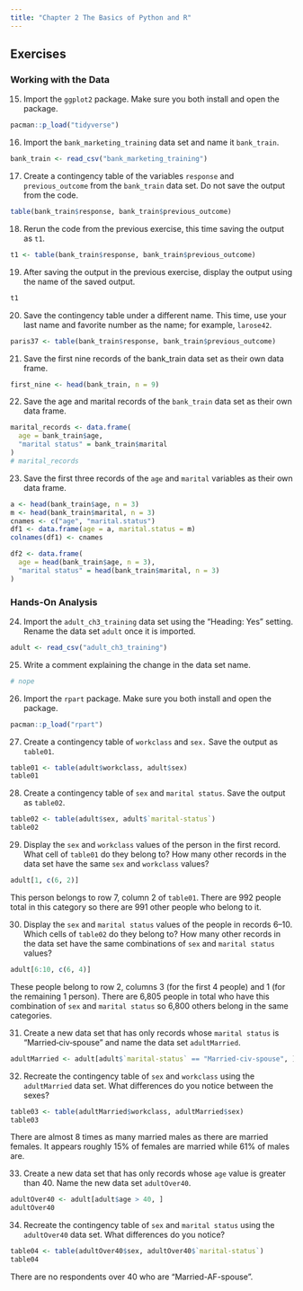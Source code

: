 ---
title: "Chapter 2 The Basics of Python and R"
---

## Exercises

### Working with the Data

15. Import the `ggplot2` package. Make sure you both install and open the package.

```{r}
pacman::p_load("tidyverse")
```

16. Import the `bank_marketing_training` data set and name it `bank_train`.

```{r}
bank_train <- read_csv("bank_marketing_training")
```

17. Create a contingency table of the variables `response` and `previous_outcome` from the `bank_train` data set. Do not save the output from the code.

```{r}
table(bank_train$response, bank_train$previous_outcome)
```

18. Rerun the code from the previous exercise, this time saving the output as `t1`.

```{r}
t1 <- table(bank_train$response, bank_train$previous_outcome)
```

19. After saving the output in the previous exercise, display the output using the name of the saved output.

```{r}
t1
```

20. Save the contingency table under a different name. This time, use your last name and favorite number as the name; for example, `larose42`.

```{r}
paris37 <- table(bank_train$response, bank_train$previous_outcome)
```

21. Save the first nine records of the bank_train data set as their own data frame.

```{r}
first_nine <- head(bank_train, n = 9)
```

22. Save the age and marital records of the `bank_train` data set as their own data frame.

```{r}
marital_records <- data.frame(
  age = bank_train$age,
  "marital status" = bank_train$marital
)
# marital_records
```

23. Save the first three records of the `age` and `marital` variables as their own data frame.

```{r}
a <- head(bank_train$age, n = 3)
m <- head(bank_train$marital, n = 3)
cnames <- c("age", "marital.status")
df1 <- data.frame(age = a, marital.status = m)
colnames(df1) <- cnames

df2 <- data.frame(
  age = head(bank_train$age, n = 3),
  "marital status" = head(bank_train$marital, n = 3)
)
```

### Hands-On Analysis

24. Import the `adult_ch3_training` data set using the “Heading: Yes” setting. Rename the data set `adult` once it is imported.

```{r}
adult <- read_csv("adult_ch3_training")
```

25. Write a comment explaining the change in the data set name.

```{r}
# nope
```

26. Import the `rpart` package. Make sure you both install and open the package.

```{r}
pacman::p_load("rpart")
```

27. Create a contingency table of `workclass` and `sex.` Save the output as `table01`.

```{r}
table01 <- table(adult$workclass, adult$sex)
table01
```

28. Create a contingency table of `sex` and `marital status`. Save the output as `table02`.

```{r}
table02 <- table(adult$sex, adult$`marital-status`)
table02
```

29. Display the `sex` and `workclass` values of the person in the first record. What cell of `table01` do they belong to? How many other records in the data set have the same `sex` and `workclass` values?

```{r}
adult[1, c(6, 2)]
```
This person belongs to row 7, column 2 of `table01`. There are 992 people total in this category so there are 991 other people who belong to it.

30. Display the `sex` and `marital status` values of the people in records 6–10. Which cells of `table02` do they belong to? How many other records in the data set have the same combinations of `sex` and `marital status` values?

```{r}
adult[6:10, c(6, 4)]
```
These people belong to row 2, columns 3 (for the first 4 people) and 1 (for the remaining 1 person). There are 6,805 people in total who have this combination of `sex` and `marital status` so 6,800 others belong in the same categories.

31. Create a new data set that has only records whose `marital status` is “Married‐civ‐spouse” and name the data set `adultMarried`.

```{r}
adultMarried <- adult[adult$`marital-status` == "Married-civ-spouse", ]
```

32. Recreate the contingency table of `sex` and `workclass` using the `adultMarried` data set. What differences do you notice between the sexes?

```{r}
table03 <- table(adultMarried$workclass, adultMarried$sex)
table03
```
There are almost 8 times as many married males as there are married females. It appears roughly 15% of females are married while 61% of males are.

33. Create a new data set that has only records whose `age` value is greater than 40. Name the new data set `adultOver40`.

```{r}
adultOver40 <- adult[adult$age > 40, ]
adultOver40
```

34. Recreate the contingency table of `sex` and `marital status` using the `adultOver40` data set. What differences do you notice?

```{r}
table04 <- table(adultOver40$sex, adultOver40$`marital-status`)
table04
```
There are no respondents over 40 who are "Married-AF-spouse".
